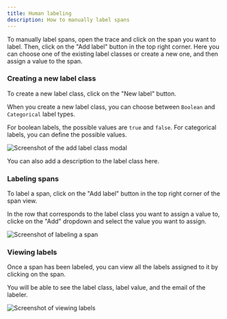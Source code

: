 ```yaml
---
title: Human labeling
description: How to manually label spans
---
```


To manually label spans, open the trace and click on the span you want to label.
Then, click on the "Add label" button in the top right corner. Here you can choose
one of the existing label classes or create a new one, and then assign a value to
the span.

### Creating a new label class

To create a new label class, click on the "New label" button.

When you create a new label class, you can choose between `Boolean` and `Categorical` label types.

For boolean labels, the possible values are `true` and `false`. For categorical labels, you can
define the possible values.

<Frame title="Create new categorical values">
  <img src="/images/labels/add-label-class.png" alt="Screenshot of the add label class modal" />
</Frame>

You can also add a description to the label class here.

### Labeling spans

To label a span, click on the "Add label" button in the top right corner of the span view.

In the row that corresponds to the label class you want to assign a value to, clicke on the 
"Add" dropdown and select the value you want to assign.

<Frame title="Label a span">
  <img src="/images/labels/add-label-instance.png" alt="Screenshot of labeling a span" />
</Frame>

### Viewing labels

Once a span has been labeled, you can view all the labels assigned to it by clicking on the span.

You will be able to see the label class, label value, and the email of the labeler.

<Frame title="Example labels">
  <img src="/images/labels/view-labels.png" alt="Screenshot of viewing labels" />
</Frame>
